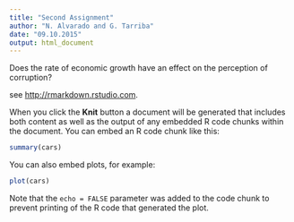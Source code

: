 ```yaml
---
title: "Second Assignment"
author: "N. Alvarado and G. Tarriba"
date: "09.10.2015"
output: html_document
---
```

Does the rate of economic growth have an effect on the perception of corruption?

see <http://rmarkdown.rstudio.com>.

When you click the **Knit** button a document will be generated that includes both content as well as the output of any embedded R code chunks within the document. You can embed an R code chunk like this:

```r
summary(cars)
```

You can also embed plots, for example:

```r
plot(cars)
```

Note that the `echo = FALSE` parameter was added to the code chunk to prevent printing of the R code that generated the plot.
